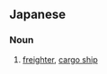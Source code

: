 ==Japanese==
{{ja-kanjitab|うん|はん|せん|k2=ぱん|yomi=o}}

===Noun===
{{ja-noun|うんぱんせん}}

# [[freighter]], [[cargo ship]]